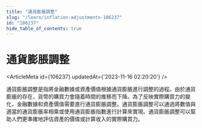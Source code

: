 ```yaml
---
title: "通貨膨脹調整"
slug: "/learn/inflation-adjustments-106237"
id: "106237"
hide_table_of_contents: true
---
```



# 通貨膨脹調整

<ArticleMeta id={106237} updatedAt={'2023-11-16 02:20:20'} />
<div className='border-solid border-b border-t-0 my-4 border-[var(--ifm-color-gray-300)]' />

通貨膨脹調整是指將金融數據或資產價值根據通貨膨脹進行調整的過程。由於通貨膨脹的存在，貨幣的購買力會隨着時間的推移而下降。為了反映實際購買力的變化，金融數據和資產價值需要進行通貨膨脹調整。通貨膨脹調整可以通過將數值與適當的通貨膨脹率相乘或使用通貨膨脹指數進行計算來實現。通貨膨脹調整可以幫助人們更準確地評估資產的價值或計算收入的實際購買力。
